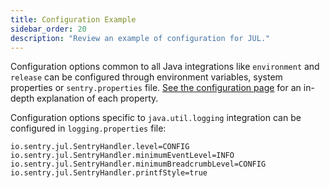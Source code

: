 ```yaml
---
title: Configuration Example
sidebar_order: 20
description: "Review an example of configuration for JUL."
---
```


<!-- TODO: link to correct site with explanation of each configuration property -->

Configuration options common to all Java integrations like `environment` and `release` can be configured through environment variables, system properties or `sentry.properties` file. [See the configuration page](../options) for an in-depth explanation of each property.

Configuration options specific to `java.util.logging` integration can be configured in `logging.properties` file:

```properties
io.sentry.jul.SentryHandler.level=CONFIG
io.sentry.jul.SentryHandler.minimumEventLevel=INFO
io.sentry.jul.SentryHandler.minimumBreadcrumbLevel=CONFIG
io.sentry.jul.SentryHandler.printfStyle=true
```

